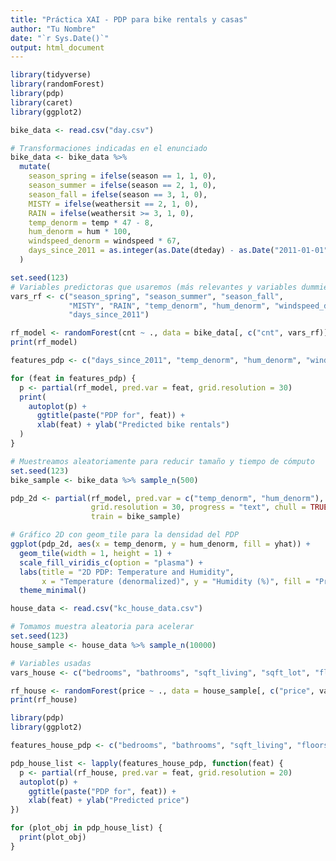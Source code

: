 ```yaml
---
title: "Práctica XAI - PDP para bike rentals y casas"
author: "Tu Nombre"
date: "`r Sys.Date()`"
output: html_document
---
```


```r

library(tidyverse)
library(randomForest)
library(pdp)
library(caret)
library(ggplot2)

bike_data <- read.csv("day.csv")

# Transformaciones indicadas en el enunciado
bike_data <- bike_data %>%
  mutate(
    season_spring = ifelse(season == 1, 1, 0),
    season_summer = ifelse(season == 2, 1, 0),
    season_fall = ifelse(season == 3, 1, 0),
    MISTY = ifelse(weathersit == 2, 1, 0),
    RAIN = ifelse(weathersit >= 3, 1, 0),
    temp_denorm = temp * 47 - 8,
    hum_denorm = hum * 100,
    windspeed_denorm = windspeed * 67,
    days_since_2011 = as.integer(as.Date(dteday) - as.Date("2011-01-01"))
  )

set.seed(123)
# Variables predictoras que usaremos (más relevantes y variables dummies)
vars_rf <- c("season_spring", "season_summer", "season_fall",
             "MISTY", "RAIN", "temp_denorm", "hum_denorm", "windspeed_denorm",
             "days_since_2011")

rf_model <- randomForest(cnt ~ ., data = bike_data[, c("cnt", vars_rf)], ntree = 200)
print(rf_model)
```
```r
features_pdp <- c("days_since_2011", "temp_denorm", "hum_denorm", "windspeed_denorm")

for (feat in features_pdp) {
  p <- partial(rf_model, pred.var = feat, grid.resolution = 30)
  print(
    autoplot(p) + 
      ggtitle(paste("PDP for", feat)) +
      xlab(feat) + ylab("Predicted bike rentals")
  )
}

```

```r
# Muestreamos aleatoriamente para reducir tamaño y tiempo de cómputo
set.seed(123)
bike_sample <- bike_data %>% sample_n(500)

pdp_2d <- partial(rf_model, pred.var = c("temp_denorm", "hum_denorm"), 
                  grid.resolution = 30, progress = "text", chull = TRUE, 
                  train = bike_sample)

# Gráfico 2D con geom_tile para la densidad del PDP
ggplot(pdp_2d, aes(x = temp_denorm, y = hum_denorm, fill = yhat)) +
  geom_tile(width = 1, height = 1) + 
  scale_fill_viridis_c(option = "plasma") +
  labs(title = "2D PDP: Temperature and Humidity", 
       x = "Temperature (denormalized)", y = "Humidity (%)", fill = "Predicted rentals") +
  theme_minimal()
```
```r
house_data <- read.csv("kc_house_data.csv")

# Tomamos muestra aleatoria para acelerar
set.seed(123)
house_sample <- house_data %>% sample_n(10000)

# Variables usadas
vars_house <- c("bedrooms", "bathrooms", "sqft_living", "sqft_lot", "floors", "yr_built")

rf_house <- randomForest(price ~ ., data = house_sample[, c("price", vars_house)], ntree = 200)
print(rf_house)
```
```r
library(pdp)
library(ggplot2)

features_house_pdp <- c("bedrooms", "bathrooms", "sqft_living", "floors")

pdp_house_list <- lapply(features_house_pdp, function(feat) {
  p <- partial(rf_house, pred.var = feat, grid.resolution = 20)
  autoplot(p) + 
    ggtitle(paste("PDP for", feat)) +
    xlab(feat) + ylab("Predicted price")
})

for (plot_obj in pdp_house_list) {
  print(plot_obj)
}

```



